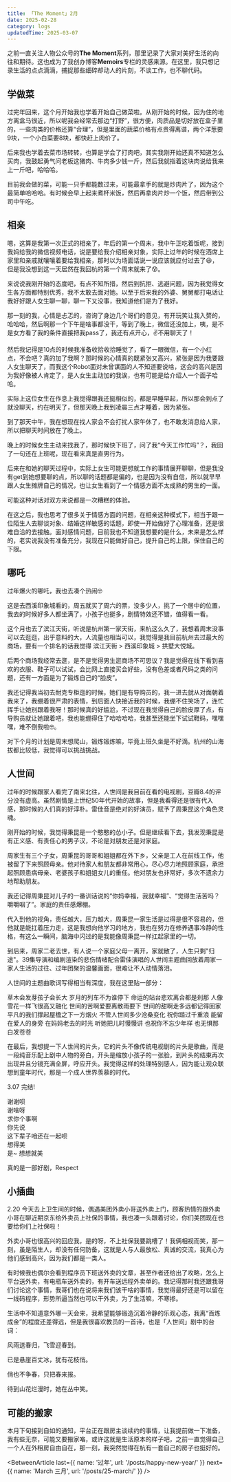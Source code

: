 ```yaml
---
title: 「The Moment」2月
date: 2025-02-28
category: logs
updatedTime: 2025-03-07
---
```


之前一直关注人物公众号的**The Moment**系列，那里记录了大家对美好生活的向往和期待。这也成为了我创办博客**Memoirs**专栏的灵感来源。在这里，我只想记录生活的点点滴滴，捕捉那些细碎却动人的片刻，不谈工作，也不聊代码。

## 学做菜

过完年回来，这个月开始我也学着开始自己做菜啦。从刚开始的时候，因为住的地方离盒马很近，所以呢我会经常去那边“打野”，很方便，肉质品是切好放在盒子里的，一些肉类的价格还算“合理”，但是里面的蔬菜价格有点贵得离谱，两个洋葱要9块，一个小白菜要8块，都快赶上肉价了。

后来我也学着去菜市场转转，也算是学会了打肉吧，其实我刚开始还真不知道怎么买肉，我鼓起勇气问老板这猪肉、牛肉多少钱一斤，然后我就指着这块肉说给我来上一斤吧，哈哈哈。

目前我会做的菜，可能一只手都能数过来，可能最拿手的就是炒肉片了，因为这个最简单哈哈哈。有时候会早上起来煮杯米饭，然后再拿肉片炒一个饭，然后带到公司中午吃。

## 相亲

嗯，这算是我第一次正式的相亲了，年后的第一个周末，我中午正吃着饭呢，接到我妈给我的微信视频电话，说是要给我介绍相亲对象，实际上过年的时候在酒席上家里和亲戚就嚷嚷着要给我相亲，那时以为场面话说一说应该就应付过去了😆，但是我没想到这一天居然在我回杭的第一个周末就来了😰。

来说说我刚开始的态度吧，有点不知所措，然后到抗拒、逃避问题，因为我觉得女生各方面都特别优秀，我不太敢去面对她。以至于后来我的外婆、舅舅都打电话让我好好跟人女生聊一聊，聊一下又没事，我知道他们是为了我好。

那一刻的我，心情是忐忑的，咨询了身边几个哥们的意见，有开玩笑让我入赘的，哈哈哈，然后啊那一个下午是啥事都没干，等到了晚上，微信还没加上，咦，是不是女方看了我的条件直接把我pass了，我还有点开心，✌不用聊天了！

然后我记得是10点的时候我准备收拾收拾睡觉了，看了一眼微信，有一个小红点，不会吧？真的加了我啊？那时候的心情真的既紧张又高兴，紧张是因为我要跟人女生聊天了，而我这个Robot面对未曾谋面的人不知道要说啥，这会的高兴是因为我好像被人肯定了，是人女生主动加的我诶，也有可能是给介绍人一个面子哈哈。

实际上这位女生在作息上我觉得跟我还挺相似的，都是早睡早起，所以那会到点了就没聊天，约在明天了，但那天晚上我到凌晨三点才睡着，因为紧张。

到了那天中午，我在想现在找人家会不会打扰人家午休了，也不敢发消息给人家，所以把聊天时间放在了晚上。

晚上的时候女生主动来找我了，那时候快下班了，问了我“今天工作忙吗”？，我回了一句还在上班呢，现在看来真是直男行为。

后来在和她的聊天过程中，实际上女生可能更想就工作的事情展开聊聊，但是我没有get到她想要聊的点，所以聊的话题都是偏的，也是因为没有自信，所以就早早跟人女生摊牌自己的情况，也让女生看到了一个情感方面不太成熟的男生的一面。

可能这种对话对双方来说都是一次糟糕的体验。

在这之后，我也思考了很多关于情感方面的问题，在相亲这种模式下，相当于跟一位陌生人去聊谈对象、结婚这样敏感的话题，即使一开始做好了心理准备，还是很难自洽的去接触。面对感情问题，目前我也不知道我想要的是什么，未来是怎么样的，老实说我没有准备充分，我现在只能做好自己，提升自己的上限，保住自己的下限。

## 哪吒

过年爆火的哪吒，我也去凑个热闹🤓  

<ImagePreview src='/memories/neza1.webp' />

<ImagePreview src='/memories/neza2.webp' />

这是去西溪印象城看的，周五就买了周六的票，没多少人，挑了一个居中的位置，我去的时候好多人都坐满了，小孩子也挺多，剧情特效还不错，值得看一看。  

这个月也去了滨江天街，听说是杭州第一家天街，来杭这么久了，我想着周末没事可以去逛逛，出乎意料的大，人流量也相当可以，我觉得是我目前杭州去过最大的商场，要有一个排名的话我觉得 滨江天街 > 西溪印象城 > 拱墅大悦城。  

后两个商场我经常去逛，是不是觉得男生逛商场不可思议？我是觉得在线下看到喜欢的衣服、鞋子可以试试，会比网上直接买会好些，没有色差或者尺码之类的问题，还有一方面是为了锻炼自己的“脸皮”。  

我还记得我当初去耐克专柜逛的时候，她们是有导购员的，我一进去就从对面朝着我来了，我绷着很严肃的表情，到后面人快接近我的时候，我绷不住笑场了，连忙挥手让她别跟着我呀！那时候真的好尴尬，不过现在我觉得自己的脸皮厚了点，有导购员就让她跟着吧，我也能绷得住了哈哈哈哈，我甚至还能坐下试试鞋码，嘿嘿嘿，难不倒我啦🤓。

对下个月的计划是周末想爬山，锻炼锻炼嘛，毕竟上班久坐是不好滴。杭州的山海拔都比较低，我觉得可以挑战挑战。


## 人世间

过年的时候跟家人看完了南来北往，人世间是我目前在看的电视剧，豆瓣8.4的评分没有虚高。虽然剧情是上世纪50年代开始的故事，但是我看得还是很有代入感，那时候的人们真的好淳朴。雷佳音是绝对的好演员，赋予了周秉昆这个角色灵魂。

刚开始的时候，我觉得秉昆是一个憨憨的怂小子。但是继续看下去，我发现秉昆是有正义感、有责任心的男子汉，不论是对朋友还是对家庭。

周家生有三个子女，周秉昆的哥哥和姐姐都在外下乡，父亲是工人在前线工作，他被留了下来照顾母亲。他对待家人和朋友都非常用心，尽心尽力地照顾家庭，承担起照顾患病母亲、老婆孩子和姐姐女儿的重任。他对朋友也非常好，多次不遗余力地帮助朋友。

我还记得周秉昆对儿子的一番训话说的“你妈幸福，我就幸福”、“觉得生活苦吗？嚼嚼咽了”。家庭的责任感爆棚。

代入到他的视角，责任越大，压力越大，周秉昆一家生活是过得是很不容易的，但他就是能扛着压力走，这是我想向他学习的地方，我也在努力在修养遇事冷静的性格，有这么一瞬间，脑海中闪过的是我能像周秉昆一样扛起家里的一切。

到后来，周家二老去世，有人说一个家庭父母一离开，家就散了，人生只剩"归途"。39集导演和编剧渲染的悲伤情绪配合雷佳演唱的人世间主题曲回放着周家一家人生活的过往、过年团聚的温馨画面，很难让不人动情落泪。

人世间的主题曲歌词写得相当有深度，我在这里贴一部分：

<div style={{textAlign: 'center'}}>
草木会发芽孩子会长大  
岁月的列车不为谁停下  
命运的站台悲欢离合都是刹那  
人像雪花一样飞很高又融化  
世间的苦啊爱要离散雨要下  
世间的甜啊走多远都记得回家  
平凡的我们撑起屋檐之下一方烟火  
不管人世间多少沧桑变化  
祝你踏过千重浪  
能留在爱人的身旁  
在妈妈老去的时光  
听她把儿时慢慢讲  
也祝你不忘少年样  
也无惧那白发苍苍
</div>

在最后，我想提一下人世间的片头，它的片头不像传统电视剧的片头是歌曲，而是一段纯音乐配上剧中人物的旁白，开头是缩放小孩子的一张脸，到片头的结束再次出现并且分镜充满全屏，呼应开头。我觉得这样的处理特别感人，因为能让观众联想到童年时代，那是一个成人世界羡慕的时代。  

<Divider />

3.07 完结!  

谢谢呗  
谢啥呀  
求你个事啊  
你先说  
这下辈子咱还在一起呗  
想得美  
是~ 想想就美

<ImagePreview src='/memories/renshijian.webp' />

真的是一部好剧，Respect

## 小插曲

2.20 今天去上卫生间的时候，偶遇美团外卖小哥送外卖上门，顾客热情的跟外卖小哥在聊近期京东给外卖员上社保的事情，我也凑一头跟着讨论，你们美团现在也要给你们上社保啦！  

外卖小哥也很高兴的回应我，是的呀，不上社保我要跳槽了！我俩相视而笑，那一刻，虽是陌生人，却没有任何防备，这就是人与人最放松、真诚的交流，我真心为他们感到高兴，因为我们都是一类人。  

有时候我也偶尔会看到程序员下班送外卖的文章，甚至作者还给出了攻略，怎么上平台送外卖，有电瓶车送外卖的，有开车送远程外卖单的。我记得那时我还跟我哥们讨论这个事情，我哥们也在说将来我们该干啥的事情，我觉得最好还是可以留在一线码程序，形势所逼当然也可以干外卖，为了生活嘛，不寒掺。  

生活中不知道意外哪一天会来，我希望能够锻造沉着冷静的乐观心态，我离“百炼成金”的程度还差得远，但是我很喜欢教员的一首诗，也是「人世间」剧中的台词：  

<div style={{textAlign: 'center'}}>
风雨送春归，飞雪迎春到。

已是悬崖百丈冰，犹有花枝俏。

俏也不争春，只把春来报。

待到山花烂漫时，她在丛中笑。
</div>

## 可能的搬家

本月下旬接到自如的通知，平台正在跟房主谈续约的事情，让我提前做一下准备，我有些无奈，可能又要搬家咯，或许这就是生活原本的样子吧，之前一直觉得自己一个人在外租房自由自在，那一刻，我突然觉得在杭有一套自己的房子也挺好的。

<BetweenArticle
  last={{
    name: '过年',
    url: '/posts/happy-new-year/'
  }}
  next={{
    name: 'March 三月',
    url: '/posts/25-march/'
  }}
/>
